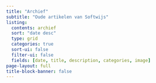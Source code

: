 ```yaml
---
title: "Archief"
subtitle: "Oude artikelen van Softwijs"
listing:
  contents: archief
  sort: "date desc"
  type: grid
  categories: true
  sort-ui: false
  filter-ui: false
  fields: [date, title, description, categories, image]
page-layout: full
title-block-banner: false
---
```

